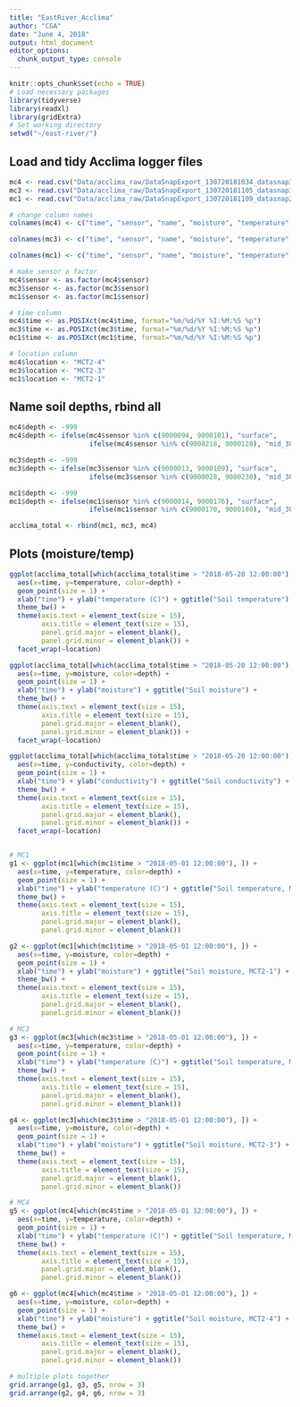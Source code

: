 ```yaml
---
title: "EastRiver_Acclima"
author: "CGA"
date: "June 4, 2018"
output: html_document
editor_options: 
  chunk_output_type: console
---
```


```r
knitr::opts_chunk$set(echo = TRUE)
# Load necessary packages
library(tidyverse)
library(readxl)
library(gridExtra)
# Set working directory
setwd("~/east-river/")
```

## Load and tidy Acclima logger files
```r

mc4 <- read.csv("Data/acclima_raw/DataSnapExport_130720181034_datasnap3_mc4.csv")
mc3 <- read.csv("Data/acclima_raw/DataSnapExport_130720181105_datasnap1_mc3.csv")
mc1 <- read.csv("Data/acclima_raw/DataSnapExport_130720181109_datasnap2_mc1.csv")

# change column names
colnames(mc4) <- c("time", "sensor", "name", "moisture", "temperature", "permittivity", "conductivity", "ec", "datasnap")

colnames(mc3) <- c("time", "sensor", "name", "moisture", "temperature", "permittivity", "conductivity", "ec", "datasnap")

colnames(mc1) <- c("time", "sensor", "name", "moisture", "temperature", "permittivity", "conductivity", "ec", "datasnap")

# make sensor a factor
mc4$sensor <- as.factor(mc4$sensor)
mc3$sensor <- as.factor(mc3$sensor)
mc1$sensor <- as.factor(mc1$sensor)

# time column
mc4$time <- as.POSIXct(mc4$time, format="%m/%d/%Y %I:%M:%S %p")
mc3$time <- as.POSIXct(mc3$time, format="%m/%d/%Y %I:%M:%S %p")
mc1$time <- as.POSIXct(mc1$time, format="%m/%d/%Y %I:%M:%S %p")

# location column
mc4$location <- "MCT2-4"
mc3$location <- "MCT2-3"
mc1$location <- "MCT2-1"

```


## Name soil depths, rbind all
```r
mc4$depth <- -999
mc4$depth <- ifelse(mc4$sensor %in% c(9000094, 9000101), "surface",
                    ifelse(mc4$sensor %in% c(9000218, 9000128), "mid_30cm", "deep_70cm"))

mc3$depth <- -999
mc3$depth <- ifelse(mc3$sensor %in% c(9000013, 9000109), "surface",
                    ifelse(mc3$sensor %in% c(9000028, 9000230), "mid_30cm", "deep_70cm"))

mc1$depth <- -999
mc1$depth <- ifelse(mc1$sensor %in% c(9000014, 9000176), "surface",
                    ifelse(mc1$sensor %in% c(9000170, 9000180), "mid_30cm", "deep_70cm"))

acclima_total <- rbind(mc1, mc3, mc4)
```


## Plots (moisture/temp)
```r
ggplot(acclima_total[which(acclima_total$time > "2018-05-20 12:00:00"), ]) +
  aes(x=time, y=temperature, color=depth) +
  geom_point(size = 1) +
  xlab("time") + ylab("temperature (C)") + ggtitle("Soil temperature") +
  theme_bw() +
  theme(axis.text = element_text(size = 15),
        axis.title = element_text(size = 15),
        panel.grid.major = element_blank(),
        panel.grid.minor = element_blank()) +
  facet_wrap(~location)

ggplot(acclima_total[which(acclima_total$time > "2018-05-20 12:00:00"), ]) +
  aes(x=time, y=moisture, color=depth) +
  geom_point(size = 1) +
  xlab("time") + ylab("moisture") + ggtitle("Soil moisture") +
  theme_bw() +
  theme(axis.text = element_text(size = 15),
        axis.title = element_text(size = 15),
        panel.grid.major = element_blank(),
        panel.grid.minor = element_blank()) +
  facet_wrap(~location)

ggplot(acclima_total[which(acclima_total$time > "2018-05-20 12:00:00"), ]) +
  aes(x=time, y=conductivity, color=depth) +
  geom_point(size = 1) +
  xlab("time") + ylab("conductivity") + ggtitle("Soil conductivity") +
  theme_bw() +
  theme(axis.text = element_text(size = 15),
        axis.title = element_text(size = 15),
        panel.grid.major = element_blank(),
        panel.grid.minor = element_blank()) +
  facet_wrap(~location)


# MC1
g1 <- ggplot(mc1[which(mc1$time > "2018-05-01 12:00:00"), ]) +
  aes(x=time, y=temperature, color=depth) +
  geom_point(size = 1) +
  xlab("time") + ylab("temperature (C)") + ggtitle("Soil temperature, MCT2-1") +
  theme_bw() +
  theme(axis.text = element_text(size = 15),
        axis.title = element_text(size = 15),
        panel.grid.major = element_blank(),
        panel.grid.minor = element_blank())

g2 <- ggplot(mc1[which(mc1$time > "2018-05-01 12:00:00"), ]) +
  aes(x=time, y=moisture, color=depth) +
  geom_point(size = 1) +
  xlab("time") + ylab("moisture") + ggtitle("Soil moisture, MCT2-1") +
  theme_bw() +
  theme(axis.text = element_text(size = 15),
        axis.title = element_text(size = 15),
        panel.grid.major = element_blank(),
        panel.grid.minor = element_blank())

# MC3
g3 <- ggplot(mc3[which(mc3$time > "2018-05-01 12:00:00"), ]) +
  aes(x=time, y=temperature, color=depth) +
  geom_point(size = 1) +
  xlab("time") + ylab("temperature (C)") + ggtitle("Soil temperature, MCT2-3") +
  theme_bw() +
  theme(axis.text = element_text(size = 15),
        axis.title = element_text(size = 15),
        panel.grid.major = element_blank(),
        panel.grid.minor = element_blank())

g4 <- ggplot(mc3[which(mc3$time > "2018-05-01 12:00:00"), ]) +
  aes(x=time, y=moisture, color=depth) +
  geom_point(size = 1) +
  xlab("time") + ylab("moisture") + ggtitle("Soil moisture, MCT2-3") +
  theme_bw() +
  theme(axis.text = element_text(size = 15),
        axis.title = element_text(size = 15),
        panel.grid.major = element_blank(),
        panel.grid.minor = element_blank())

# MC4
g5 <- ggplot(mc4[which(mc4$time > "2018-05-01 12:00:00"), ]) +
  aes(x=time, y=temperature, color=depth) +
  geom_point(size = 1) +
  xlab("time") + ylab("temperature (C)") + ggtitle("Soil temperature, MCT2-4") +
  theme_bw() +
  theme(axis.text = element_text(size = 15),
        axis.title = element_text(size = 15),
        panel.grid.major = element_blank(),
        panel.grid.minor = element_blank())

g6 <- ggplot(mc4[which(mc4$time > "2018-05-01 12:00:00"), ]) +
  aes(x=time, y=moisture, color=depth) +
  geom_point(size = 1) +
  xlab("time") + ylab("moisture") + ggtitle("Soil moisture, MCT2-4") +
  theme_bw() +
  theme(axis.text = element_text(size = 15),
        axis.title = element_text(size = 15),
        panel.grid.major = element_blank(),
        panel.grid.minor = element_blank())

# multiple plots together
grid.arrange(g1, g3, g5, nrow = 3)
grid.arrange(g2, g4, g6, nrow = 3)
```
